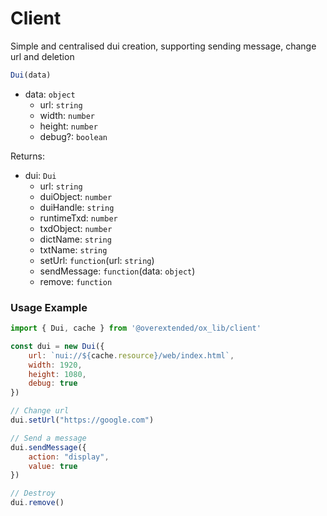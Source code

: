 # Client

Simple and centralised dui creation, supporting sending message, change url and deletion


```js
Dui(data)
```

- data: `object`
  - url: `string`
  - width: `number`
  - height: `number`
  - debug?: `boolean`

Returns:

- dui: `Dui`
  - url: `string`
  - duiObject: `number`
  - duiHandle: `string`
  - runtimeTxd: `number`
  - txdObject: `number`
  - dictName: `string`
  - txtName: `string`
  - setUrl: `function`(url: `string`)
  - sendMessage: `function`(data: `object`)
  - remove: `function`

### Usage Example
```js
import { Dui, cache } from '@overextended/ox_lib/client'

const dui = new Dui({
	url: `nui://${cache.resource}/web/index.html`, 
	width: 1920, 
	height: 1080,
	debug: true
})

// Change url
dui.setUrl("https://google.com")

// Send a message
dui.sendMessage({
	action: "display",
	value: true
})

// Destroy
dui.remove()
```
